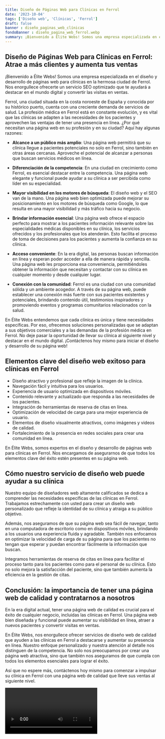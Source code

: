 ```yaml
---
title: Diseño de Páginas Web para Clínicas en Ferrol
date: '2023-10-04'
tags: ['Diseño web', 'Clínicas', 'Ferrol']
draft: false
banner : diseño_paginas_web_clínicas
fondoBanner : diseño_pagina_web_ferrol.webp
summary: ¡Bienvenido a Élite Webs! Somos una empresa especializada en el diseño y desarrollo de páginas web para clínicas en la hermosa ciudad de Ferrol. Nos enorgullece ofrecerte un servicio SEO optimizado que te ayudará a destacar en el mundo digital y convertir las visitas en ventas.
---
```


## Diseño de Páginas Web para Clínicas en Ferrol: Atrae a más clientes y aumenta tus ventas

¡Bienvenido a Élite Webs! Somos una empresa especializada en el diseño y desarrollo de páginas web para clínicas en la hermosa ciudad de Ferrol. Nos enorgullece ofrecerte un servicio SEO optimizado que te ayudará a destacar en el mundo digital y convertir las visitas en ventas.

Ferrol, una ciudad situada en la costa noroeste de España y conocida por su histórico puerto, cuenta con una creciente demanda de servicios de salud. La profesión médica en Ferrol está en constante evolución, y es vital que las clínicas se adapten a las necesidades de los pacientes y aprovechen las ventajas de tener una presencia en línea. ¿Por qué necesitan una página web en su profesión y en su ciudad? Aquí hay algunas razones:

- **Alcance a un público más amplio**: Una página web permitirá que su clínica llegue a pacientes potenciales no solo en Ferrol, sino también en otras áreas cercanas. Aproveche el potencial de alcanzar a personas que buscan servicios médicos en línea.

- **Diferenciación de la competencia**: En una ciudad en crecimiento como Ferrol, es esencial destacar entre la competencia. Una página web elegante y funcional puede ayudar a su clínica a ser percibida como líder en su especialidad.

- **Mayor visibilidad en los motores de búsqueda**: El diseño web y el SEO van de la mano. Una página web bien optimizada puede mejorar su posicionamiento en los motores de búsqueda como Google, lo que resulta en una mayor visibilidad y más tráfico hacia su negocio.

- **Brindar información esencial**: Una página web ofrece el espacio perfecto para mostrar a los pacientes información relevante sobre las especialidades médicas disponibles en su clínica, los servicios ofrecidos y los profesionales que los atenderán. Esto facilita el proceso de toma de decisiones para los pacientes y aumenta la confianza en su clínica.

- **Acceso conveniente**: En la era digital, las personas buscan información en línea y esperan poder acceder a ella de manera rápida y sencilla. Una página web les proporciona esa conveniencia, permitiéndoles obtener la información que necesitan y contactar con su clínica en cualquier momento y desde cualquier lugar.

- **Conexión con la comunidad**: Ferrol es una ciudad con una comunidad sólida y un ambiente acogedor. A través de su página web, puede establecer una conexión más fuerte con sus pacientes existentes y potenciales, brindando contenido útil, testimonios inspiradores y promoviendo eventos y programas comunitarios relacionados con la salud.

En Élite Webs entendemos que cada clínica es única y tiene necesidades específicas. Por eso, ofrecemos soluciones personalizadas que se adaptan a sus objetivos comerciales y a las demandas de la profesión médica en Ferrol. No deje pasar la oportunidad de llevar su clínica al siguiente nivel y destacar en el mundo digital. ¡Contáctenos hoy mismo para iniciar el diseño y desarrollo de su página web!

<GifSeo />

<Cta />

## Elementos clave del diseño web exitoso para clínicas en Ferrol

- Diseño atractivo y profesional que refleje la imagen de la clínica.
- Navegación fácil y intuitiva para los usuarios.
- Experiencia de usuario optimizada en dispositivos móviles.
- Contenido relevante y actualizado que responda a las necesidades de los pacientes.
- Integración de herramientas de reserva de citas en línea.
- Optimización de velocidad de carga para una mejor experiencia de usuario.
- Elementos de diseño visualmente atractivos, como imágenes y videos de calidad.
- Fortalecimiento de la presencia en redes sociales para crear una comunidad en línea.

En Élite Webs, somos expertos en el diseño y desarrollo de páginas web para clínicas en Ferrol. Nos encargamos de asegurarnos de que todos los elementos clave del éxito estén presentes en su página web.

## Cómo nuestro servicio de diseño web puede ayudar a su clínica

Nuestro equipo de diseñadores web altamente calificados se dedica a comprender las necesidades específicas de las clínicas en Ferrol. Trabajamos estrechamente con usted para crear un diseño web personalizado que refleje la identidad de su clínica y atraiga a su público objetivo.

Además, nos aseguramos de que su página web sea fácil de navegar, tanto en una computadora de escritorio como en dispositivos móviles, brindando a los usuarios una experiencia fluida y agradable. También nos enfocamos en optimizar la velocidad de carga de su página para que los pacientes no tengan que esperar y puedan encontrar fácilmente la información que buscan.

Integramos herramientas de reserva de citas en línea para facilitar el proceso tanto para los pacientes como para el personal de su clínica. Esto no solo mejora la satisfacción del paciente, sino que también aumenta la eficiencia en la gestión de citas.

## Conclusión: la importancia de tener una página web de calidad y contratarnos a nosotros

En la era digital actual, tener una página web de calidad es crucial para el éxito de cualquier negocio, incluidas las clínicas en Ferrol. Una página web bien diseñada y funcional puede aumentar su visibilidad en línea, atraer a nuevos pacientes y convertir visitas en ventas.

En Élite Webs, nos enorgullece ofrecer servicios de diseño web de calidad que ayuden a las clínicas en Ferrol a destacarse y aumentar su presencia en línea. Nuestro enfoque personalizado y nuestra atención al detalle nos distinguen de la competencia. No solo nos preocupamos por crear una página web atractiva, sino que también nos aseguramos de que cumpla con todos los elementos esenciales para lograr el éxito.

Así que no espere más, contáctenos hoy mismo para comenzar a impulsar su clínica en Ferrol con una página web de calidad que lleve sus ventas al siguiente nivel.

<Video />

<CtaBot job='Clínicas' city='Ferrol'/>

<Gmaps query='Ferrol+españa+maps' />